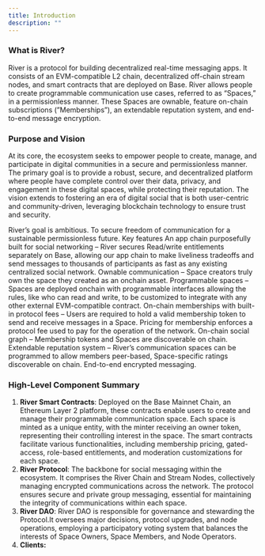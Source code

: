 ```yaml
---
title: Introduction
description: ""
---
```


### What is River?

River is a protocol for building decentralized real-time messaging apps. It consists of an EVM-compatible L2 chain, decentralized off-chain stream nodes, and smart contracts that are deployed on Base. River allows people to create programmable communication use cases, referred to as “Spaces,” in a permissionless manner. These Spaces are ownable, feature on-chain subscriptions (”Memberships”), an extendable reputation system, and end-to-end message encryption.

### Purpose and Vision

At its core, the ecosystem seeks to empower people to create, manage, and participate in digital communities in a secure and permissionless manner. The primary goal is to provide a robust, secure, and decentralized platform where people have complete control over their data, privacy, and engagement in these digital spaces, while protecting their reputation. The vision extends to fostering an era of digital social that is both user-centric and community-driven, leveraging blockchain technology to ensure trust and security.

River’s goal is ambitious. To secure freedom of communication for a sustainable permissionless future.
Key features
An app chain purposefully built for social networking – River secures Read/write entitlements separately on Base, allowing our app chain to make liveliness tradeoffs and send messages to thousands of participants as fast as any existing centralized social network.
Ownable communication – Space creators truly own the space they created as an onchain asset.
Programmable spaces – Spaces are deployed onchain with programmable interfaces allowing the rules, like who can read and write, to be customized to integrate with any other external EVM-compatible contract.
On-chain memberships with built-in protocol fees – Users are required to hold a valid membership token to send and receive messages in a Space. Pricing for membership enforces a protocol fee used to pay for the operation of the network.
On-chain social graph – Membership tokens and Spaces are discoverable on chain.
Extendable reputation system – River’s communication spaces can be programmed to allow members peer-based, Space-specific ratings discoverable on chain.
End-to-end encrypted messaging.

### High-Level Component Summary

1. **River Smart Contracts**: Deployed on the Base Mainnet Chain, an Ethereum Layer 2 platform, these contracts enable users to create and manage their programmable communication space. Each space is minted as a unique entity, with the minter receiving an owner token, representing their controlling interest in the space. The smart contracts facilitate various functionalities, including membership pricing, gated-access, role-based entitlements, and moderation customizations for each space.
2. **River Protocol**: The backbone for social messaging within the ecosystem. It comprises the River Chain and Stream Nodes, collectively managing encrypted communications across the network. The protocol ensures secure and private group messaging, essential for maintaining the integrity of communications within each space.
3. **River DAO**: River DAO is responsible for governance and stewarding the Protocol.It oversees major decisions, protocol upgrades, and node operations, employing a participatory voting system that balances the interests of Space Owners, Space Members, and Node Operators.
4. **Clients:**
